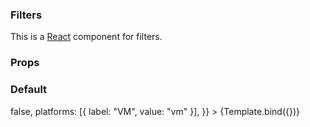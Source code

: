 

<Meta title="Filters" component={Filters} />


### Filters

This is a [React](https://reactjs.org/) component for filters.

### Props

<ArgsTable of={Filters} />

### Default

<Canvas>
  <Story
    name="Default"
    args={{
      categories: [
        {
          display_name: "AI/ML",
          name: "ai-ml",
        },
        {
          display_name: "Big Data",
          name: "big-data",
        },
        {
          display_name: "Cloud",
          name: "cloud",
        },
        {
          display_name: "Containers",
          name: "containers",
        },
        {
          display_name: "Databases",
          name: "databases",
        },
        {
          display_name: "Logging and Tracing",
          name: "logging-and-tracing",
        },
        {
          display_name: "Monitoring",
          name: "monitoring",
        },
        {
          display_name: "Networking",
          name: "networking",
        },
        {
          display_name: "Security",
          name: "security",
        },
        {
          display_name: "Storage",
          name: "storage",
        },
      ],
      types: [
        {
          label: "Platform",
          values: [
            { display_name: "All", name: "" },
            { display_name: "VM", name: "vm" },
            { display_name: "Kubernetes", name: "kubernetes" },
          ],
        },
        {
          label: "Filter by",
          values: [
            { display_name: "All", name: "" },
            { display_name: "Charms", name: "charm" },
            { display_name: "Bundles", name: "bundle" },
          ],
        },
      ],
      packages: [
        {
          package: {
            description:
              "Lorem ipsum dolor sit amet. Lorem ipsum dolor sit amet.",
            display_name: "GNU Image Manipulation Program",
            icon_url:
              "https://dashboard.snapcraft.io/site_media/appmedia/2017/07/gimp.png",
            name: "gimp",
            platforms: ["kubernetes"],
            type: "snap",
          },
          publisher: {
            display_name: "John Doe",
            name: "johndoe",
            validation: "verified",
          },
          categories: [
            {
              display_name: "Containers",
              name: "containers",
            },
            {
              display_name: "Networking",
              name: "networking",
            },
          ],
        },
        {
          package: {
            description:
              "Lorem ipsum dolor sit amet. Lorem ipsum dolor sit amet.",
            display_name: "OBS Studio",
            icon_url:
              "https://dashboard.snapcraft.io/site_media/appmedia/2018/02/obs-studio.png",
            name: "obs-studio",
            platforms: ["vm"],
            type: "snap",
          },
          publisher: {
            display_name: "John Doe",
            name: "johndoe",
            validation: "star",
          },
          categories: [
            {
              display_name: "Big data",
              name: "bigdata",
            },
            {
              display_name: "Networking",
              name: "networking",
            },
          ],
        },
        {
          package: {
            description:
              "Lorem ipsum dolor sit amet. Lorem ipsum dolor sit amet.",
            display_name: "fkill",
            icon_url:
              "https://dashboard.snapcraft.io/site_media/appmedia/2017/12/logo.svg.png",
            name: "fkill",
            platforms: null,
            type: "charm",
          },
          publisher: {
            display_name: "John Doe",
            name: "johndoe",
            validation: null,
          },
          categories: [
            {
              display_name: "Big data",
              name: "bigdata",
            },
            {
              display_name: "Containers",
              name: "containers",
            },
          ],
        },
      ],
      setFilteredPackages: () => false,
      platforms: [{ label: "VM", value: "vm" }],
    }}
  >
    {Template.bind({})}
  </Story>
</Canvas>
